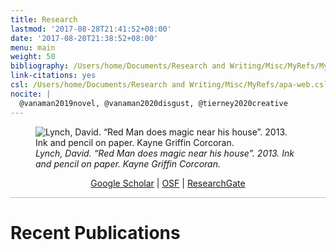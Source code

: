 ```yaml
---
title: Research
lastmod: '2017-08-28T21:41:52+08:00'
date: '2017-08-20T21:38:52+08:00'
menu: main
weight: 50
bibliography: /Users/home/Documents/Research and Writing/Misc/MyRefs/MyRefs.bib
link-citations: yes
csl: /Users/home/Documents/Research and Writing/Misc/MyRefs/apa-web.csl
nocite: |
  @vanaman2019novel, @vanaman2020disgust, @tierney2020creative
---
```


![<i>Lynch, David. “Red Man does magic near his house”. 2013. Ink and pencil on paper. Kayne Griffin Corcoran.</i>](/img/manydf.jpeg)

<center>

[Google Scholar]( https://scholar.google.com/citations?user=dQ_TbawAAAAJ&hl=en) | [OSF](https://osf.io/4hz9q/) | [ResearchGate](https://www.researchgate.net/profile/Matthew_Vanaman)

</center>

<hr style="border: none; color:#000000; background-color:#000000; height:1px; opacity:0.25">

<div style="padding-left: 4em; text-indent: -4em">

# Recent Publications


